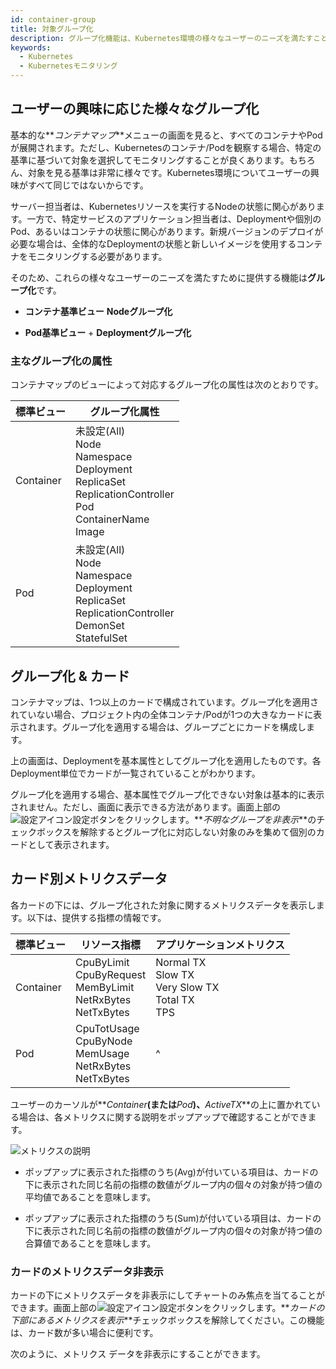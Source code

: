 ```yaml
---
id: container-group
title: 対象グループ化
description: グループ化機能は、Kubernetes環境の様々なユーザーのニーズを満たすことができます。
keywords:
  - Kubernetes
  - Kubernetesモニタリング
---
```


## ユーザーの興味に応じた様々なグループ化

基本的な**_コンテナマップ_**メニューの画面を見ると、すべてのコンテナやPodが展開されます。ただし、Kubernetesのコンテナ/Podを観察する場合、特定の基準に基づいて対象を選択してモニタリングすることが良くあります。もちろん、対象を見る基準は非常に様々です。Kubernetes環境についてユーザーの興味がすべて同じではないからです。

サーバー担当者は、Kubernetesリソースを実行するNodeの状態に関心があります。一方で、特定サービスのアプリケーション担当者は、Deploymentや個別のPod、あるいはコンテナの状態に関心があります。新規バージョンのデプロイが必要な場合は、全体的なDeploymentの状態と新しいイメージを使用するコンテナをモニタリングする必要があります。

そのため、これらの様々なユーザーのニーズを満たすために提供する機能は**グループ化**です。

- **コンテナ基準ビュー** **Nodeグループ化**

  <ImgLang img='whatap_kubernetes_container_map_group_node.png' desc='コンテナ基準ビュー + Nodeグループ化' />

- **Pod基準ビュー** + **Deploymentグループ化**

  <ImgLang img='whatap_kubernetes_container_map_group_deployment.png' desc='Pod 基準ビュー + Deploymentグループ化' />

### 主なグループ化の属性

コンテナマップのビューによって対応するグループ化の属性は次のとおりです。

| 標準ビュー     | グループ化属性                                                                                                                                                          |
| --------- | ---------------------------------------------------------------------------------------------------------------------------------------------------------------- |
| Container | 未設定(All)<br/>Node<br/>Namespace<br/>Deployment<br/>ReplicaSet<br/>ReplicationController<br/>Pod<br/>ContainerName<br/>Image                                      |
| Pod       | 未設定(All)<br/>Node<br/>Namespace<br/>Deployment<br/>ReplicaSet<br/>ReplicationController<br/>DemonSet<br/>StatefulSet                                             |


<Containernotereset />

## グループ化 & カード

コンテナマップは、1つ以上のカードで構成されています。グループ化を適用されていない場合、プロジェクト内の全体コンテナ/Podが1つの大きなカードに表示されます。グループ化を適用する場合は、グループごとにカードを構成します。

<ImgLang img='kubernetes-group-card.png' desc='グループ単位でカード一覧表示' />

上の画面は、Deploymentを基本属性としてグループ化を適用したものです。各Deployment単位でカードが一覧されていることがわかります。

グループ化を適用する場合、基本属性でグループ化できない対象は基本的に表示されません。ただし、画面に表示できる方法があります。画面上部の![設定アイコン](/img/ico-setting.svg)設定ボタンをクリックします。**_不明なグループを非表示_**のチェックボックスを解除するとグループ化に対応しない対象のみを集めて個別のカードとして表示されます。

## カード別メトリクスデータ

各カードの下には、グループ化された対象に関するメトリクスデータを表示します。以下は、提供する指標の情報です。

| 標準ビュー     | リソース指標                                                                        | アプリケーションメトリクス                                               |
| --------- | ----------------------------------------------------------------------------- | ----------------------------------------------------------- |
| Container | CpuByLimit<br/>CpuByRequest<br/>MemByLimit<br/>NetRxBytes<br/>NetTxBytes<br/> | Normal TX<br/>Slow TX<br/>Very Slow TX<br/>Total TX<br/>TPS |
| Pod       | CpuTotUsage<br/>CpuByNode<br/>MemUsage<br/>NetRxBytes<br/>NetTxBytes          | ^                                                           |

ユーザーのカーソルが**_Container_**(または**_Pod_**)、**_ActiveTX_**の上に置かれている場合は、各メトリクスに関する説明をポップアップで確認することができます。

![メトリクスの説明](/img/whatap_kubernetes_container_map_cards_metri_description.png)

- ポップアップに表示された指標のうち(Avg)が付いている項目は、カードの下に表示された同じ名前の指標の数値がグループ内の個々の対象が持つ値の平均値であることを意味します。

- ポップアップに表示された指標のうち(Sum)が付いている項目は、カードの下に表示された同じ名前の指標の数値がグループ内の個々の対象が持つ値の合算値であることを意味します。

### カードのメトリクスデータ非表示

カードの下にメトリクスデータを非表示にしてチャートのみ焦点を当てることができます。画面上部の![設定アイコン](/img/ico-setting.svg)設定ボタンをクリックします。**_カードの下部にあるメトリクスを表示_**チェックボックスを解除してください。この機能は、カード数が多い場合に便利です。

次のように、メトリクス データを非表示にすることができます。

<ImgLang img='whatap_kubernetes_container_map_cards_metric_off.png' desc='カード下段のメトリクスデータの表示を解除' />
